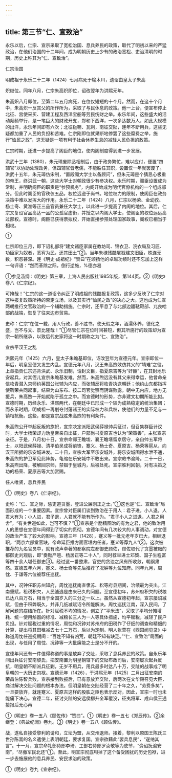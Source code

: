 ```yaml
---
---
---
```

title: 第三节“仁、宣致治”
---



永乐以后，仁宗、宣宗采取了宽松治国、息兵养民的政策，取代了明初以来的严猛政治，在他们治国的十二年间，成为明朝历史上少有的政治宽松、吏治清明的时期，历史上称其为“仁、宣致治”。

仁宗治国

明成祖于永乐二十二年（1424）七月病死于榆木川，遗诏由皇太子朱高

炽继位。同年八月，仁宗朱高炽即位，诏改翌年为洪熙元年。

朱高炽八月即位，至第二年五月病死，在位仅短短的十个月。然而，在这十个月中，朱高炽一反其父的所作所为，采取了与民休息的政策。他一上台，便宣布停止北征、宫使采买、营建工程及西洋宝船等劳民伤财之举。永乐年间，这些盛大的活动频频举行，是一笔巨大的财政开支，郑和下西洋，一次多达数万人，如此大规模的出洋，永乐年间即有六次；北征鞑靼、瓦剌，南征交阯，连年不断用兵，这些无疑都加重了人民的负担和苦难。仁宗刚即位就果断地停罢了这些糜费之举，施行“恤民之政”，这无疑是一项有利于社会休养生息的减轻人民负担的政策。

仁宗时期，还进一步提高了阁臣的地位，使内阁制度得到进一步发展。

洪武十三年（1380），朱元璋废除丞相制后，由于政务繁忙，难以应付，便置“四辅官”以协助处理政务，但四辅官皆老儒，不能胜任其职，设置仅一年就罢废了。洪武十五年，朱元璋仿宋制，“置殿阁大学士以备顾问”，但朱元璋是个猜忌心极重的帝王，终洪武一朝，这些大学士对朝政很少有参决权。永乐时期，阁臣设置成为常制，并明确阁臣的职责是“参预机务”，内阁开始成为明代官僚机构的一个组成部分。但此时阁臣的官秩仅五品，权位远逊于尚书。地位权力的限制，使阁臣在政务决策中难以发挥大的作用。永乐二十二年（1424）八月，仁宗以杨荣、金幼孜、杨士奇、黄淮等正三品官员兼任大学士，以此进一步提高了内阁的地位。其后，仁宗又复设官品高达一品的公孤官虚衔，并授之以内阁大学士，使阁臣的权位远远高过部权。宣德时，阁臣已获得票拟权，开始直接参预处理国家政事，阁权已相当于相权。

①

仁宗即位三月，即下诏礼部将“建文诸臣家属在教坊司、锦衣卫、浣衣局及习匠、功臣家为奴者，悉宥为民，还其田土”②。当年朱棣残酷屠戮建文旧臣，株连无数，积怨甚深。连《明史·成祖纪》“赞曰”在颂扬他的卓越功绩时还不忘加上这样一句评语：“然而革除之际，倒行逆施，%德亦曷

①参见汤纲：《明史》第三章，上海人民出版社1985年版，第144页。②《明史》卷八《仁宗纪》。

可掩哉！”仁宗的这一道诏令纠正了明成祖的残酷报复政策，这多少反映了仁宗对这种报复政策所持的否定立场，以及其实行“恤民之政”的决心之大。这也成为仁宣两朝推行文官政治的一个辅助措施。仁宗时，还平息了与北部边疆鞑靼部、兀良哈部的战端，恢复了往来边市贸易。

史称：仁宗“在位一载，用人行政，善不胜书。使天假之年，涵濡休养，德化之盛，岂不与文、景比隆哉！”①尽管仁宗在位时间甚短，但其所施行的政策却为宣宗一朝所继承，以致后代史家将这一时期称之为“仁、宣致治”。

宣宗平汉王之乱

洪熙元年（1425）六月，皇太子朱瞻基即位，诏改翌年为宣德元年。宣宗即位一年后，明皇室便又发生内乱。宣德元年八月，汉王朱高煦效仿其父的“靖难”之役，上章指责仁宗违背洪武、永乐旧制，诰封文臣，指夏原吉等为“奸臣”，在其封地乐安起兵，对其侄儿宣宗朱瞻基发难。然而，朱高煦远没有其父来得幸运，他曾命亲信枚青潜入京师约英国公张辅为内应，而张辅反将枚青执送朝廷；他约山东都指挥使靳荣共同起事，结果为山东布、按二司官觉察而阴谋败露。朝中无内应，地方无援兵，朱高煦一开始就陷于孤立之中。而宣德时的形势，亦非建文初期所能比拟。宣德时期，历经永乐、洪熙两代，在朝廷中已形成一个较为成熟稳定的统治集团；而永乐时期，明成祖一再削夺封藩诸王的实际权力和兵权，使他们的力量不足与一镇相抗衡。这些，都是宣宗战胜朱高煦的有利条件。

朱高煦公开举起反叛的旗帜，宣宗决定派阳武侯薛禄帅兵征讨，但召集群臣计议时，大学士杨荣却力劝皇帝亲自出征，户部尚书夏原吉也认为“荣策善”，主张宣宗亲征。于是，八月初十日，宣宗命郑王瞻埈、襄王瞻墡留京居守，亲自帅五军将士，以阳武侯薛禄、清平伯吴成将前锋，蹇义、杨士奇、夏原吉、杨荣等扈从，向汉王所据的乐安城进发。二十日，宣宗大军至乐安城外，将乐安城围得水泄不通，朱高煦的护卫军见此阵势，龟缩在乐安城中不敢出来。宣宗敕书谕降。二十一日，朱高煦出降，被解回京师，禁锢于皇城内，后被处死。宣宗胜利回朝，对有决策之功的杨荣、夏原吉等大加赏赐。

任人唯贤，息兵养民

①《明史》卷八《仁宗纪》。

史称：“仁、宣之际，惩吏道贪墨，登进公廉刚正之士。”①这也是“仁、宣致治”局面形成的一个重要因素。宣宗曾对臣属们谈到致治在于用人：君子进，小人退，人君大有为；小人进，君子退，人君就不能有所作为。“君子小人之进退，人君之用舍”，“有关世道如此，岂可不慎？”①宣宗是个励精图治的有为之君，他的致治用人的思想在宣德年间得到了切实的贯彻。宣德年间有几次较大的人事调动，对宣德的政治产生了较大的影响。宣德三年（1428），蹇义等一批元老年岁已大，相继退职，“两京六部堂官缺，帝命延臣推方面官堪内任者，蹇义等荐九人”②。这次被推荐的九名官员中，就有政声卓著的都察院左都御史顾佐，顾佐取代了贪墨被黜的都御史刘观后，即“奏黜严暟、杨居正等二十人”，同时荐举进士邓棨、国子生程富等四十余人堪任御史③。经过这一番整肃，官吏的贪浊之风有所收敛，朝纲肃然。宣德五年六月，蹇义、杨士奇等先后推荐了况钟等九位知府。同年九月，周忱、于谦等六位被荐任巡抚。

其中，况钟任职苏州知府，周忱巡抚南直隶苏、松等府县期间，治绩最为突出。江南重赋，租税积欠，人民逋逃是由来已久的问题。至宣德初年，苏州府积欠的税粮已达八百万石，相当于全国岁入的三分之一以上。虽然从宣德初年起，宣宗屡诏减赋，但由于积弊既久，并非几纸减赋诏令所能解决。周忱巡抚江南，深入民间，了解问题的症结所在。针对赋税不均的情况，创立了“平米法”，采取了平均分摊增耗、统一使用斛器的标准、减粮长三人为一人等具体措施，均平赋税，减轻了民户负担。针对赋税过重的情况，周忱和况钟对苏州府的田税作了仔细的调查和精细的计算，提出将其田租减去七十二万石，后以为定制。明人张萱在《西园闻见录》中称道周忱任巡抚期间：“百姓不知有凶荒，朝廷不知有缺乏。”“仁、宣致治”局面的出现，与任用了周忱、况钟等一大批廉能之士是分不开的。

宣德年间还有一件值得称道的事是放弃了交阯，采取了息兵养民的政策。自永乐年间出兵征讨安南黎氏，把安南置为明皇朝辖下的交阯布政司后，安南屡次起兵反抗，明皇朝不断派兵征剿，无岁不用兵，用兵最多时达八十万，交阯的战事成了明皇朝的一大历史包袱。宣德元年（1426），于洪熙元年（1425）二月出征安南的荣昌伯陈智兵败，宣宗接到败报后，已有意放弃交阯，后两次在文华殿召见大臣，商讨解决交阯问题的根本办法。但明皇朝在交阯经营了二十年之久，“劳费多矣”，一旦要放弃，就连蹇义、夏原吉这样的股肱之臣也表示反对，因此，宣宗一时也未能痛下决心。宣德二年，征讨交阯的安远侯柳升全军覆没，征夷将军、成山侯王通接报后无心再

①《明史》卷一五八《顾佐传》“赞曰”。①《明史》卷一五七《郑辰传》。②余继登：《典故纪闻》卷九。③《明史》卷一五八《顾佐传》。

战，遂私自接受黎利的请和，立坛为盟，从交州退师。接着，黎利以原国王陈氏三世孙陈暠的名义遣使上表明朝廷，要求复国。宣宗欲藉此“罢兵息民”，“遂纳其言”。十一月，宣宗命礼部侍郎李琦、工部右侍郎罗汝敬等为使节，“赍诏抚谕安南”，“尽撤军民北还”①。至此，明宣宗彻底甩掉了这个备受困扰的历史包袱，进一步去施展他的息兵养民、安民求治的政策。

①《明史》卷九《宣宗纪》。
